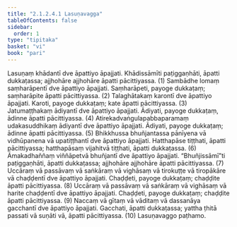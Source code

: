 ```yaml
---
title: "2.1.2.4.1 Lasuṇavagga"
tableOfContents: false
sidebar:
  order: 1
type: "tipitaka"
basket: "vi"
book: "pari"
---
```



<DynamicBreadcrumb />

<Division number="231" book="pari" e="ch" v="5" p="130">

<Paragraph number="877" book="pari">
Lasuṇaṃ khādantī dve āpattiyo āpajjati. Khādissāmīti paṭiggaṇhāti, āpatti dukkaṭassa; ajjhohāre ajjhohāre āpatti pācittiyassa. (1)
</Paragraph>

<Paragraph number="878" book="pari">
Sambādhe lomaṃ saṃharāpentī dve āpattiyo āpajjati. Saṃharāpeti, payoge dukkaṭaṃ; saṃharāpite āpatti pācittiyassa. (2)
</Paragraph>

<Paragraph number="879" book="pari">
Talaghātakaṃ karontī dve āpattiyo āpajjati. Karoti, payoge dukkaṭaṃ; kate āpatti pācittiyassa. (3)
</Paragraph>

<Paragraph number="880" book="pari">
Jatumaṭṭhakaṃ ādiyantī dve āpattiyo āpajjati. Ādiyati, payoge dukkaṭaṃ, ādinne āpatti pācittiyassa. (4)
</Paragraph>

<Paragraph number="881" book="pari">
Atirekadvaṅgulapabbaparamaṃ udakasuddhikaṃ ādiyantī dve āpattiyo āpajjati. Ādiyati, payoge dukkaṭaṃ; ādinne āpatti pācittiyassa. (5)
</Paragraph>

<Paragraph number="882" book="pari">
Bhikkhussa bhuñjantassa pānīyena vā vidhūpanena vā upatiṭṭhantī dve āpattiyo āpajjati. Hatthapāse tiṭṭhati, āpatti pācittiyassa; hatthapāsaṃ vijahitvā tiṭṭhati, āpatti dukkaṭassa. (6)
</Paragraph>

<Paragraph number="883" book="pari">
Āmakadhaññaṃ viññāpetvā bhuñjantī dve āpattiyo āpajjati. “Bhuñjissāmī”ti paṭiggaṇhāti, āpatti dukkaṭassa; ajjhohāre ajjhohāre āpatti pācittiyassa. (7)
</Paragraph>

<Paragraph number="884" book="pari">
Uccāraṃ vā passāvaṃ vā saṅkāraṃ vā vighāsaṃ vā tirokuṭṭe vā tiropākāre vā chaḍḍentī dve āpattiyo āpajjati. Chaḍḍeti, payoge dukkaṭaṃ; chaḍḍite āpatti pācittiyassa. (8)
</Paragraph>

<Paragraph number="885" book="pari">
Uccāraṃ vā passāvaṃ vā saṅkāraṃ vā vighāsaṃ vā harite chaḍḍentī dve āpattiyo āpajjati. Chaḍḍeti, payoge dukkaṭaṃ; chaḍḍite āpatti pācittiyassa. (9)
</Paragraph>

<Paragraph number="886" book="pari">
Naccaṃ vā gītaṃ vā vāditaṃ vā dassanāya gacchantī dve āpattiyo āpajjati. Gacchati, āpatti dukkaṭassa; yattha ṭhitā passati vā suṇāti vā, āpatti pācittiyassa. (10)

</Paragraph>
</Division>

<Paragraph number="887" type="center" book="pari">
Lasuṇavaggo paṭhamo.
</Paragraph>
